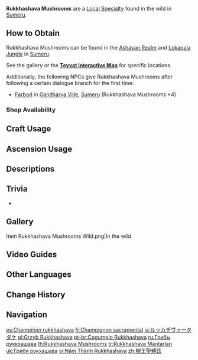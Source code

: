 {{Item Infobox
|id           = 101213
|title        = Rukkha&shy;sha&shy;va Mushrooms
|image        = Item Rukkhashava Mushrooms.png
|type         = Local Specialty (Sumeru)
|group        = Local Specialties
|invCategory  = Materials
|description  = '''Before ''[[Where the Boat of Consciousness Lies]]'''''<br>A fungus that grows in layers upon layers, like a sea of clouds, and which mostly grows on trees deep in the rainforest. Therefore, they are considered by the people of Sumeru to be the holy crystallization of Rukkhadevata's legacy.<br><br>'''After ''Where the Boat of Consciousness Lies'''''<br>A fungus that grows in layers upon layers, like a sea of clouds, and which mostly grows on trees deep in the rainforest.
|source1      = Found in the wild in the [[Ashavan Realm]] and [[Lokapala Jungle]]
|source2      = {{Sold By|Rukkhashava Mushrooms}}
}}
'''Rukkhashava Mushrooms''' are a [[Local Specialty]] found in the wild in [[Sumeru]].

==How to Obtain==
Rukkhashava Mushrooms can be found in the [[Ashavan Realm]] and [[Lokapala Jungle]] in [[Sumeru]].

See the gallery or the '''[https://webstatic-sea.mihoyo.com/app/ys-map-sea/index.html#/map/2?shown_types=402 Teyvat Interactive Map]''' for specific locations.

Additionally, the following NPCs give Rukkhashava Mushrooms after following a certain dialogue branch for the first time:
*[[Farbod]] in [[Gandharva Ville]], [[Sumeru]] (Rukkhashava Mushrooms ×4)

===Shop Availability===
{{Shop Availability}}

==Craft Usage==
{{Craft Usage}}

==Ascension Usage==
{{Ascension Usage}}

==Descriptions==
{{Description|A fungus that grows in layers upon layers, like a sea of clouds, and which mostly grows on trees deep in the rainforest. Therefore, they are considered by the people of Sumeru to be the holy crystallization of [[Rukkhadevata]]'s legacy.<br>In Sumeru, those who dwell in the forest have a tradition of offering Rukkhashava Mushrooms to the [[Akademiya]], but no one knows what these offerings are meant to be used for. Word has it that the Akademiya always performs a secret annual ritual at the [[Sanctuary of Surasthana]], during which the sages will consume these mushrooms to commemorate Lord Rukkhadevata's sacrifice.|[[Archive]]}}
{{Description|A fungus that grows in layers upon layers, like a sea of clouds,  which mostly grows on trees deep in the rainforest and is considered by the people of Sumeru to be a symbol of the gods' grace.<br>Legend has it that in ancient times, there was once a towering giant tree with its crown covering the entire Sumeru. People addressed it as Rukkhadevata and believed the Fungi scattered throughout the rainforest were the holy crystallization of its legacy. In Sumeru, those who dwell in the forest have a tradition of offering Rukkhashava Mushrooms to the Akademiya, but no one knows what these offerings are meant to be used for.|[[Archive]], after ''[[Where the Boat of Consciousness Lies]]''}}

==Trivia==
* {{Mail Attachments by Category List}}

==Gallery==
<gallery>
Item Rukkhashava Mushrooms Wild.png|In the wild
</gallery>

==Video Guides==
{{EVT
|video1   = https://youtu.be/4ZMwp3y_dgQ
|caption1 = 90 Rukkhashava Mushroom Locations
}}

==Other Languages==
{{Other Languages
|en      = Rukkhashava Mushrooms
|en_tl   = Treebody Mushroom
|en_lang = sa
|zhs     = 树王圣体菇
|zhs_rm  = Shùwáng Shèngtǐ Gū
|zht     = 樹王聖體菇
|zht_rm  = Shùwáng Shèngtǐ Gū
|zh_tl   = {{lex|Rukkhadevata|zh}} {{w|Sacramental bread|Sacramental}} Mushrooms
|ja      = ルッカデヴァータダケ
|ja_rm   = Rukkadevaata-dake
|ja_tl   = Rukkhadevata Mushrooms
|ko      = 룩카데바타 성체 버섯
|ko_rm   = Rukkadebata Seongche Beoseot
|ko_tl   = Rukkhadevata Sacramental Mushrooms
|es      = Champiñón rukkhashava
|es_tl   = Rukkhashava Mushroom
|fr      = Champignon sacramental
|fr_tl   = Sacramental Mushroom
|ru      = Грибы руккхашава
|ru_tl   = Rukkhashava Mushrooms
|th      = Rukkhashava Mushroom
|vi      = Nấm Thánh Rukkhashava
|vi_tl   = Sacred Rukkhashava Mushroom
|de      = Rukkhashava-Pilz
|de_tl   = Rukkhashava Mushroom
|id      = Rukkhashava Mushroom
|pt      = Cogumelo Rukkhashava
|pt_tl   = 
|tr      = Rukkhashava Mantarları
|tr_tl   = Rukkhashava Mushrooms
|it      = Funghi di Rukkhashava
|it_tl   = Rukkhashava Mushrooms
}}

==Change History==
{{Change History|3.0|introduced=2.0}}
<!--
==References==
{{Reflist}}
-->

==Navigation==
{{Material Navbox|Local Specialties}}

[[es:Champiñón rukkhashava]]
[[fr:Champignon sacramental]]
[[ja:ルッカデヴァータダケ]]
[[pl:Grzyb Rukkhashava]]
[[pt-br:Cogumelo Rukkhashava]]
[[ru:Грибы руккхашава]]
[[th:Rukkhashava Mushrooms]]
[[tr:Rukkhashava Mantarları]]
[[uk:Гриби рукхашава]]
[[vi:Nấm Thánh Rukkhashava]]
[[zh:樹王聖體菇]]
